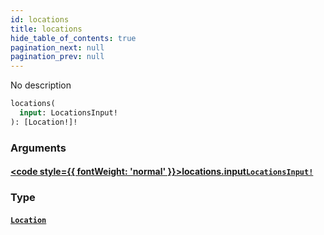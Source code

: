 ```yaml
---
id: locations
title: locations
hide_table_of_contents: true
pagination_next: null
pagination_prev: null
---
```








No description

```graphql
locations(
  input: LocationsInput!
): [Location!]!
```


### Arguments

#### [<code style={{ fontWeight: 'normal' }}>locations.<b>input</b></code>](#)<Bullet />[`LocationsInput!`](/inputs/locations-input) <Badge class="secondary" text="non-null"/> <Badge class="secondary" text="input"/>
> 
> 

### Type

#### [`Location`](/objects/location) <Badge class="secondary" text="object"/>
> 
> 





